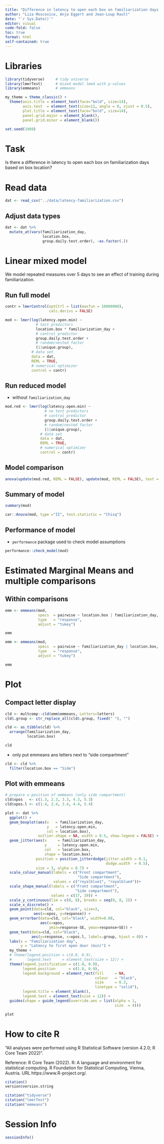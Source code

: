 ```yaml
---
title: "Difference in latency to open each box on familiarization days based on box location"
author: "Liza Moscovice, Anja Eggert and Jean-Loup Rault"
date: "`r Sys.Date()`" 
editor: visual
code-fold: false
toc: true
format: html
self-contained: true
---
```


# Libraries

```r
library(tidyverse)     # tidy universe
library(lmerTest)      # mixed model lme4 with p-values
library(emmeans)       # emmeans
```

```r
my_theme = theme_classic() +
  theme(axis.title = element_text(face="bold", size=14),
        axis.text  = element_text(size=12, angle = 0, vjust = 0.5),
        plot.title = element_text(face="bold", size=14),
        panel.grid.major = element_blank(),
        panel.grid.minor = element_blank())
```

```r
set.seed(1989)
```

# Task

Is there a difference in latency to open each box on familiarization days based on box location?

# Read data

```r
dat <- read_csv("../data/latency-familiarization.csv")
```

## Adjust data types

```r
dat <- dat %>% 
  mutate_at(vars(familiarization_day,
                 location.box,
                 group.daily.test.order), ~as.factor(.))
```

# Linear mixed model

We model repeated measures over 5 days to see an effect of training during familiarization.

## Run full model

```r
contr = lmerControl(optCtrl = list(maxfun = 10000000),
                    calc.derivs = FALSE)
```

```r
mod <- lmer(log(latency.open.min) ~
              # test predictors
              location.box * familiarization_day + 
              # control predictor
              group.daily.test.order + 
              # random/nested factor
              (1|unique.group),
            # data set
            data = dat,
            REML = TRUE,
            # numerical optimizer
            control = contr)
```

## Run reduced model

-   without `familiarization_day`

```r
mod.red <- lmer(log(latency.open.min) ~
                  # no test predictors
                  # control predictor
                  group.daily.test.order + 
                  # random/nested factor
                  (1|unique.group),
                # data set
                data = dat,
                REML = TRUE,
                # numerical optimizer
                control = contr)
```

## Model comparison

```r
anova(update(mod.red, REML = FALSE), update(mod, REML = FALSE), test = "Chisq")
```

## Summary of model

```r
summary(mod)
```

```r
car::Anova(mod, type ="II", test.statistic = "Chisq")
```

## Performance of model

-   `performance` package used to check model assumptions

```r
performance::check_model(mod)
```

# Estimated Marginal Means and multiple comparisons

## Within comparisons

```r
emm <- emmeans(mod, 
               specs  = pairwise ~ location.box | familiarization_day,
               type   = "response",
               adjust = "tukey")

emm
```

```r
emm <- emmeans(mod, 
               specs  = pairwise ~ familiarization_day | location.box,
               type   = "response",
               adjust = "tukey")

emm
```

# Plot

## Compact letter display

```r
cld <- multcomp::cld(emm$emmeans, Letters=letters)
cld$.group <- str_replace_all(cld$.group, fixed(" "), "")

cld <- as_tibble(cld) %>% 
  arrange(familiarization_day,
          location.box)

cld
```

-   only put emmeans ans letters next to "side compartment"

```r
cld <- cld %>% 
  filter(location.box == "Side")
```

## Plot with emmeans

```r
# prepare x-position of emmeans (only side compartment)
cld$xpos   <- c(1.3, 2.3, 3.3, 4.3, 5.3)
cld$xpos.l <- c(1.4, 2.4, 3.4, 4.4, 5.4)

plot <- dat %>%
  ggplot() +
  geom_boxplot(aes(x   = familiarization_day, 
                   y   = latency.open.min,
                   col = location.box), 
               outlier.shape = NA, width = 0.5, show.legend = FALSE) +
  geom_jitter(aes(x     = familiarization_day, 
                  y     = latency.open.min, 
                  col   = location.box,
                  shape = location.box),
              position = position_jitterdodge(jitter.width = 0.1,
                                              dodge.width  = 0.5),
              size = 3, alpha = 0.7) +
  scale_colour_manual(labels = c("Front compartment",
                                 "Side compartment"),
                      values = c("royalblue1", "royalblue4"))+
  scale_shape_manual(labels = c("Front compartment",
                                "Side compartment"),
                     values = c(17, 19)) +
  scale_y_continuous(lim = c(0, 8), breaks = seq(0, 8, 2)) +
  scale_x_discrete() +
  geom_point(data=cld, col="black", size=3,
             aes(x=xpos, y=response)) +
  geom_errorbar(data=cld, col="black", width=0.08,
                aes(x=xpos,
                    ymin=response-SE, ymax=response+SE)) +
  geom_text(data=cld, col="black",
            aes(y=response, x=xpos.l, label=.group, hjust = 0)) +
  labs(x = "Familiarization day",
       y = "Latency to first open door (min)") +
  my_theme +
  # theme(legend.position = c(0.8, 0.9),
  #       legend.text     = element_text(size = 12)) +
  theme(legend.justification = c(1.0, 0.9),
        legend.position      = c(1.0, 0.9),
        legend.background = element_rect(fill     = NA,
                                         colour   = "black",
                                         size     = 0.3,
                                         linetype = "solid"),
        legend.title = element_blank(),
        legend.text = element_text(size = 12)) +
  guides(shape = guide_legend(override.aes = list(alpha = 1,
                                                  size  = 4)))
```

```r
plot
```

# How to cite R

"All analyses were performed using R Statistical Software (version 4.2.0; R Core Team 2022)".

Reference: R Core Team (2022). R: A language and environment for statistical computing. R Foundation for Statistical Computing, Vienna, Austria. URL https://www.R-project.org/.

```r
citation()
version$version.string
```

```r
citation("tidyverse")
citation("lmerTest")
citation("emmeans")
```

# Session Info

```r
sessionInfo()
```
